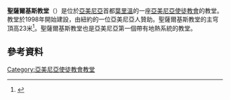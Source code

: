 '''聖薩爾基斯教堂'''（{{lang-hy|Սուրբ Սարգիս Եկեղեցի}}）是位於[[亞美尼亞|亞美尼亞]]首都[[葉里溫|葉里溫]]的一座[[亞美尼亞使徒教會|亞美尼亞使徒教會]]的教堂。教堂於1998年開始建設，由紐約的一位亞美尼亞人贊助。聖薩爾基斯教堂的主穹頂高23米<ref>{{cite web| title = Churches of Araratian Diocese| url = http://www.araratian-tem.am/churches.php?id=33| publisher = Araratian Patriarchal Diocese| accessdate = 2009-08-24| deadurl = yes| archiveurl = https://web.archive.org/web/20091006200802/http://www.araratian-tem.am/churches.php?id=33| archivedate = 2009-10-06}}</ref>。聖薩爾基斯教堂也是亞美尼亞第一個帶有地熱系統的教堂。
== 參考資料 ==
{{reflist}}
[[Category:亞美尼亞使徒教會教堂|Category:亞美尼亞使徒教會教堂]]